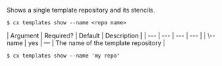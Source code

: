 Shows a single template repository and its stencils.

<Tabs >
<Tab label="Usage">

```shell
$ cx templates show --name <repo name>
```
</Tab>
    
<Tab label="arguments">
| Argument | Required? | Default | Description |
|  ---  |  ---  |  ---  |  ---  |
| \--name <repo name>  | yes | — | The name of the template repository |
</Tab>
<Tab label="examples">

```shell
$ cx templates show --name 'my repo'
```

</Tab>
</Tabs>